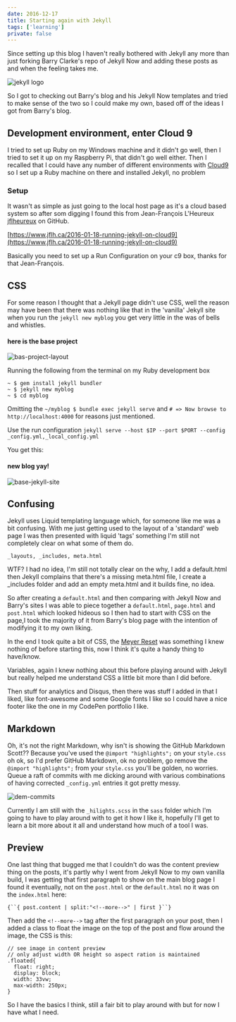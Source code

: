 ```yaml
---
date: 2016-12-17
title: Starting again with Jekyll
tags: ['learning']
private: false
---
```


Since setting up this blog I haven't really bothered with Jekyll any
more than just forking Barry Clarke's repo of Jekyll Now and adding
these posts as and when the feeling takes me.

![jekyll logo](./jekyll-logo.png)

So I got to checking out Barry's blog and his Jekyll Now templates and
tried to make sense of the two so I could make my own, based off of
the ideas I got from Barry's blog.

## Development environment, enter Cloud 9

I tried to set up Ruby on my Windows machine and it didn't go well,
then I tried to set it up on my Raspberry Pi, that didn't go well
either. Then I recalled that I could have any number of different
environments with [Cloud9](https://c9.io/?redirect=0) so I set up a
Ruby machine on there and installed Jekyll, no problem

### Setup

It wasn't as simple as just going to the local host page as it's a
cloud based system so after som digging I found this from
Jean-François L'Heureux [jflheureux](https://github.com/jflheureux) on
GitHub.

[https://www.jflh.ca/2016-01-18-running-jekyll-on-cloud9](https://www.jflh.ca/2016-01-18-running-jekyll-on-cloud9)

Basically you need to set up a Run Configuration on your c9 box,
thanks for that Jean-François.

## CSS

For some reason I thought that a Jekyll page didn't use CSS, well the
reason may have been that there was nothing like that in the 'vanilla'
Jekyll site when you run the `jekyll new myblog` you get very little
in the was of bells and whistles.

#### here is the base project

![bas-project-layout](./base-jekyll-project.png)

Running the following from the terminal on my Ruby development box

```
~ $ gem install jekyll bundler
~ $ jekyll new myblog
~ $ cd myblog
```

Omitting the `~/myblog $ bundle exec jekyll serve` and
`# => Now browse to http://localhost:4000` for reasons just mentioned.

Use the run configuration
`jekyll serve --host $IP --port $PORT --config _config.yml,_local_config.yml`

You get this:

#### new blog yay!

![base-jekyll-site](./base-jekyll-site.png)

## Confusing

Jekyll uses Liquid templating language which, for someone like me was
a bit confusing. With me just getting used to the layout of a
'standard' web page I was then presented with liquid 'tags' something
I'm still not completely clear on what some of them do.

`_layouts, _includes, meta.html`

WTF? I had no idea, I'm still not totally clear on the why, I add a
default.html then Jekyll complains that there's a missing meta.html
file, I create a \_includes folder and add an empty meta.html and it
builds fine, no idea.

So after creating a `default.html` and then comparing with Jekyll Now
and Barry's sites I was able to piece together a `default.html`,
`page.html` and `post.html` which looked hideous so I then had to
start with CSS on the page,I took the majority of it from Barry's blog
page with the intention of modifying it to my own liking.

In the end I took quite a bit of CSS, the
[Meyer Reset](http://meyerweb.com/eric/tools/css/reset/) was something
I knew nothing of before starting this, now I think it's quite a handy
thing to have/know.

Variables, again I knew nothing about this before playing around with
Jekyll but really helped me understand CSS a little bit more than I
did before.

Then stuff for analytics and Disqus, then there was stuff I added in
that I liked, like font-awesome and some Google fonts I like so I
could have a nice footer like the one in my CodePen portfolio I like.

## Markdown

Oh, it's not the right Markdown, why isn't is showing the GitHub
Markdown Scott?? Because you've used the `@import "highlights";` on
your `style.css` oh ok, so I'd prefer GitHub Markdown, ok no problem,
go remove the `@import "highlights";` from your `style.css` you'll be
golden, no worries. Queue a raft of commits with me dicking around
with various combinations of having corrected `_config.yml` entries it
got pretty messy.

![dem-commits](./dem-commits.png)

Currently I am still with the `_hilights.scss` in the `sass` folder
which I'm going to have to play around with to get it how I like it,
hopefully I'll get to learn a bit more about it all and understand how
much of a tool I was.

## Preview

One last thing that bugged me that I couldn't do was the content
preview thing on the posts, it's partly why I went from Jekyll Now to
my own vanilla build, I was getting that first paragraph to show on
the main blog page I found it eventually, not on the `post.html` or
the `default.html` no it was on the `index.html` here:

```
{``{ post.content | split:"<!--more-->" | first }``}
```

Then add the `<!--more-->` tag after the first paragraph on your post,
then I added a class to float the image on the top of the post and
flow around the image, the CSS is this:

```
// see image in content preview
// only adjust width OR height so aspect ration is maintained
.floated{
  float: right;
  display: block;
  width: 33vw;
  max-width: 250px;
}
```

So I have the basics I think, still a fair bit to play around with but
for now I have what I need.
